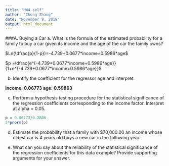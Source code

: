 ```yaml
---
title: "HW4 self"
author: "Chong Zhang"
date: "November 9, 2018"
output: html_document
---
```

###A. Buying a Car
a. What is the formula of the estimated probability for a family to buy a car given its income and the age of the car the family owns?

$Ln(\dfrac{p}{1-p})=-4.739+0.0677*income+0.5986*age$

$p =\dfrac{e^{-4.739+0.0677*income+0.5986*age}}{1+e^{-4.739+0.0677*income+0.5986*age}}$

b. Identify the coefficient for the regressor age and interpret.

**income: 0.06773**
**age: 0.59863**

c. Perform a hypothesis testing procedure for the statistical significance of the regression coefficients corresponding to the income factor. Interpret at alpha = 0.05.

```r
p = 0.06773/0.2806
2*pnorm(p)
```

d. Estimate the probability that a family with $70,000.00 an income whose oldest car is 4 years old buys a new car in the following year.

e. What can you say about the reliability of the statistical significance of the regression coefficients for this data example? Provide supporting arguments for your answer.


```r



```